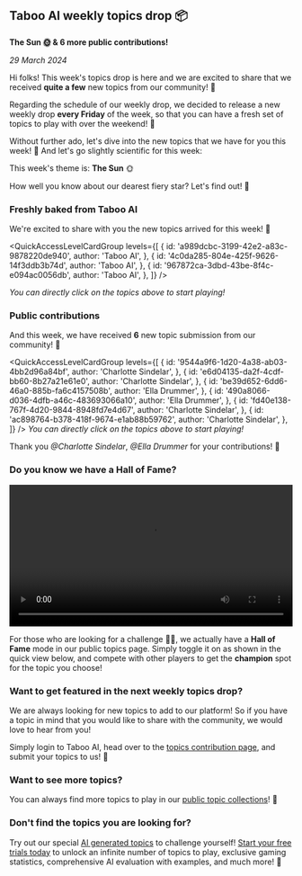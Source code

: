 
## Taboo AI weekly topics drop 📦

**The Sun 🌞 & 6 more public contributions!**

_29 March 2024_

Hi folks! This week's topics drop is here and we are excited to share that we received **quite a few** new topics from our community! 🎉

Regarding the schedule of our weekly drop, we decided to release a new weekly drop **every Friday** of the week, so that you can have a fresh set of topics to play with over the weekend! 🚀

Without further ado, let's dive into the new topics that we have for you this week! 🌟 And let's go slightly scientific for this week:

This week's theme is: **The Sun** 🌞

How well you know about our dearest fiery star? Let's find out! 👀

### Freshly baked from Taboo AI

We're excited to share with you the new topics arrived for this week! 🎉

<QuickAccessLevelCardGroup
  levels={[
    {
      id: 'a989dcbc-3199-42e2-a83c-9878220de940',
      author: 'Taboo AI',
    },
    {
      id: '4c0da285-804e-425f-9626-14f3ddb3b74d',
      author: 'Taboo AI',
    },
    {
      id: '967872ca-3dbd-43be-8f4c-e094ac0056db',
      author: 'Taboo AI',
    },
  ]}
/>

_You can directly click on the topics above to start playing!_

### Public contributions

And this week, we have received **6** new topic submission from our community! 🎉

<QuickAccessLevelCardGroup
  levels={[
    {
      id: '9544a9f6-1d20-4a38-ab03-4bb2d96a84bf',
      author: 'Charlotte Sindelar',
    },
    {
      id: 'e6d04135-da2f-4cdf-bb60-8b27a21e61e0',
      author: 'Charlotte Sindelar',
    },
    {
      id: 'be39d652-6dd6-46a0-885b-fa6c4157508b',
      author: 'Ella Drummer',
    },
    {
      id: '490a8066-d036-4dfb-a46c-483693066a10',
      author: 'Ella Drummer',
    },
    {
      id: 'fd40e138-767f-4d20-9844-8948fd7e4d67',
      author: 'Charlotte Sindelar',
    },
    {
      id: 'ac898764-b378-418f-9674-e1ab88b59762',
      author: 'Charlotte Sindelar',
    },
  ]}
/>
_You can directly click on the topics above to start playing!_

Thank you _@Charlotte Sindelar_, _@Ella Drummer_ for your contributions! 🙌

### Do you know we have a **Hall of Fame**?

<video width='100%' controls>
  <source src='/videos/hall-of-fame.mp4' type='video/mp4' />
  Your browser does not support the video tag.
</video>

For those who are looking for a challenge 🥷🏻, we actually have a **Hall of Fame** mode in our public topics page. Simply toggle it on as shown in the quick view below, and compete with other players to get the **champion** spot for the topic you choose!

### Want to get featured in the next weekly topics drop?

We are always looking for new topics to add to our platform! So if you have a topic in mind that you would like to share with the community, we would love to hear from you!

Simply login to Taboo AI, head over to the [topics contribution page](/add-level), and submit your topics to us! 🚀

### Want to see more topics?

You can always find more topics to play in our [public topic collections](/levels)! 🌟

### Don't find the topics you are looking for?

Try out our special [AI generated topics](/ai) to challenge yourself! [Start your free trials today](/pricing) to unlock an infinite number of topics to play, exclusive gaming statistics, comprehensive AI evaluation with examples, and much more! 🚀
